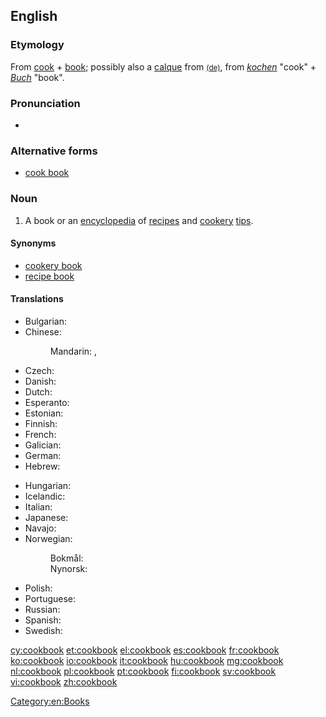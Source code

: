==English==
{{wikipedia}}

===Etymology===
From [[cook]] + [[book]]; possibly also a [[calque]] from {{etyl|de|en}} {{term|Kochbuch|lang=de}} [[:de:Kochbuch|<small>(de)</small>]], from ''[[kochen]]'' "cook" + ''[[Buch]]'' "book".

===Pronunciation===
* {{audio|en-us-cookbook.ogg|Audio (US)|lang=en}}

===Alternative forms===
* [[cook book]]

===Noun===
{{en-noun}}

# A book or an [[encyclopedia]] of [[recipe]]s and [[cookery]] [[tip]]s.

====Synonyms====
* [[cookery book]]
* [[recipe book]]

====Translations====
{{trans-top|book of cooking recipes}}
* Bulgarian: {{t|bg|готварска книга|f|tr=gotvarska kníga|sc=Cyrl}}
* Chinese:
*: Mandarin: {{t+|cmn|菜譜|sc=Hani}}, {{t|cmn|菜谱|tr=càipǔ|sc=Hani}}
* Czech: {{t+|cs|kuchařka|f}}
* Danish: {{t|da|kogebog|c}}
* Dutch: {{t+|nl|kookboek|n}}
* Esperanto: {{t|eo|kuirlibro}}
* Estonian: {{t|et|kokaraamat}}
* Finnish: {{t+|fi|keittokirja}}
* French: {{t|fr|livre de cuisine|m}}
* Galician: {{t|gl|libro de receitas|m}}
* German: {{t+|de|Kochbuch|n}}
* Hebrew: {{t|he|סֵפֶר בִּשׁוּל|m|tr=sefer bishul|sc=Hebr}}
{{trans-mid}}
* Hungarian: {{t+|hu|szakácskönyv}}
* Icelandic: {{t+|is|matreiðslubók|f}}
* Italian: {{t|it|ricettario|m}}
* Japanese: {{t|ja|料理の本|tr=りょうりのほん, ryōri-no hon|sc=Jpan}}
* Navajo: {{t|nv|chʼiyáán ííłʼíní binaaltsoos}}
* Norwegian:
*: Bokmål: {{t|nb|kokebok|m|f}}
*: Nynorsk: {{t|nn|kokebok|f}}
* Polish: {{t+|pl|książka kucharska|f}}
* Portuguese: {{t|pt|[[livro]] [[de]] [[receitas]]|m}}
* Russian: {{t|ru|поваренная книга|f|sc=Cyrl|tr=povárennaja kníga}}
* Spanish: {{t|es|libro de recetas|m}}
* Swedish: {{t+|sv|kokbok|c}}
{{trans-bottom}}

[[Category:en:Books]]

[[cy:cookbook]]
[[et:cookbook]]
[[el:cookbook]]
[[es:cookbook]]
[[fr:cookbook]]
[[ko:cookbook]]
[[io:cookbook]]
[[it:cookbook]]
[[hu:cookbook]]
[[mg:cookbook]]
[[nl:cookbook]]
[[pl:cookbook]]
[[pt:cookbook]]
[[fi:cookbook]]
[[sv:cookbook]]
[[vi:cookbook]]
[[zh:cookbook]]